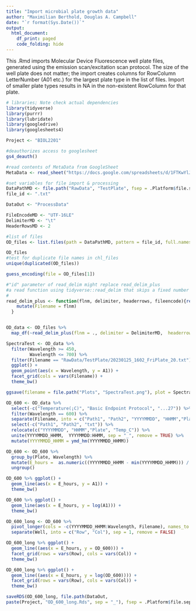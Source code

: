 ```yaml
---
title: "Import microbial plate growth data"
author: "Maximilian Berthold, Douglas A. Campbell"
date: "`r format(Sys.Date())`"
output:
  html_document:
    df_print: paged
    code_folding: hide
---
```


This .Rmd imports Molecular Device Fluorescence well plate files, generated using the emission scan/excitation scan protocol.
The size of the well plate does not matter; the import creates columns for RowColumn LetterNumber (A01 etc.) for the largest plate type in the list of files.
Import of smaller plate types results in NA in the non-existent RowColumn for that plate.

```r
# libraries; Note check actual dependencies
library(tidyverse)
library(purrr)
library(lubridate)
library(googledrive)
library(googlesheets4)

```

```r
Project <- "BIOL2201"

#deauthorizes access to googlesheet
gs4_deauth()

#read contents of MetaData from GoogleSheet
MetaData <- read_sheet("https://docs.google.com/spreadsheets/d/1FTKwYlJXd0ze9WwVXCvtwe5qkpN3_HNbeeM3hg7xnrI/edit#gid=0")

#set variables for file import & processing
DataPathMD <- file.path("RawData", "TestPlate", fsep = .Platform$file.sep)
file_id <- ".txt"

DataOut <- "ProcessData"

FileEncodeMD <- "UTF-16LE" 
DelimiterMD <- "\t"
HeaderRowsMD <- 2

#list of files
OD_files <- list.files(path = DataPathMD, pattern = file_id, full.names = TRUE)

OD_files
#test for duplicate file names in chl_files
unique(duplicated(OD_files))

```
```r
guess_encoding(file = OD_files[1])

```

```r
#"id" parameter of read_delim might replace read_delim_plus
#a read function using tidyverse::read_delim that skips a fixed number of header rows, and adds columns to the dataframe containing the filename and the file creation date time.
# 
read_delim_plus <- function(flnm, delimiter, headerrows, fileencode){read_delim(flnm, delim = delimiter,  col_names = TRUE,  skip = headerrows, escape_double = FALSE,  locale = locale(encoding = fileencode), trim_ws = TRUE) %>%
    mutate(Filename = flnm)
  }


OD_data <- OD_files %>%
  map_df(~read_delim_plus(flnm = ., delimiter = DelimiterMD,  headerrows = HeaderRowsMD,  fileencode = FileEncodeMD))

```

```r
SpectraTest <- OD_data %>%
  filter(Wavelength >= 450,
         Wavelength <= 700) %>%
  filter(Filename == "RawData/TestPlate/20230125_1602_FriPlate_20.txt") %>%
  ggplot() +
  geom_point(aes(x = Wavelength, y = A1)) + 
  facet_grid(cols = vars(Filename)) + 
  theme_bw()

ggsave(filename = file.path("Plots", "SpectraTest.png"), plot = SpectraTest)
```

```r
OD_600 <- OD_data %>%
  select(-c("Temperature(¡C)", "Basic Endpoint Protocol", "...27")) %>%
  filter(Wavelength == 600) %>%
  separate(Filename, into = c("Path1", "Path2", "YYYYMMDD", "HHMM","Plate", "Temp_C", "txt"), sep = "([\\/\\_\\.])", remove = FALSE) %>%
  select(-c("Path1", "Path2", "txt")) %>%
  relocate(c("YYYYMMDD", "HHMM","Plate", "Temp_C")) %>%
  unite(YYYYMMDD_HHMM,  YYYYMMDD:HHMM, sep = "_", remove = TRUE) %>%
  mutate(YYYYMMDD_HHMM = ymd_hm(YYYYMMDD_HHMM))

```

```r
OD_600 <- OD_600 %>%
  group_by(Plate, Wavelength) %>%
  mutate(E_hours =  as.numeric((YYYYMMDD_HHMM - min(YYYYMMDD_HHMM))) / 3600, .after = YYYYMMDD_HHMM) %>%
  ungroup()
```


```r
OD_600 %>% ggplot() +
  geom_line(aes(x = E_hours, y = A1)) + 
  theme_bw()

OD_600 %>% ggplot() +
  geom_line(aes(x = E_hours, y = log(A1))) + 
  theme_bw()
```

```r
OD_600_long <- OD_600 %>%
  pivot_longer(cols = -c(YYYYMMDD_HHMM:Wavelength, Filename), names_to = "Well", values_to = "OD_600") %>%
  separate(Well, into = c("Row", "Col"), sep = 1, remove = FALSE)

```

```r
OD_600_long %>% ggplot() +
  geom_line((aes(x = E_hours, y = OD_600))) + 
  facet_grid(rows = vars(Row), cols = vars(Col)) +
  theme_bw()

OD_600_long %>% ggplot() +
  geom_line((aes(x = E_hours, y = log(OD_600)))) + 
  facet_grid(rows = vars(Row), cols = vars(Col)) +
  theme_bw()
```


```r
saveRDS(OD_600_long, file.path(DataOut, 
paste(Project, "OD_600_long.Rds", sep = "_"), fsep = .Platform$file.sep))
```